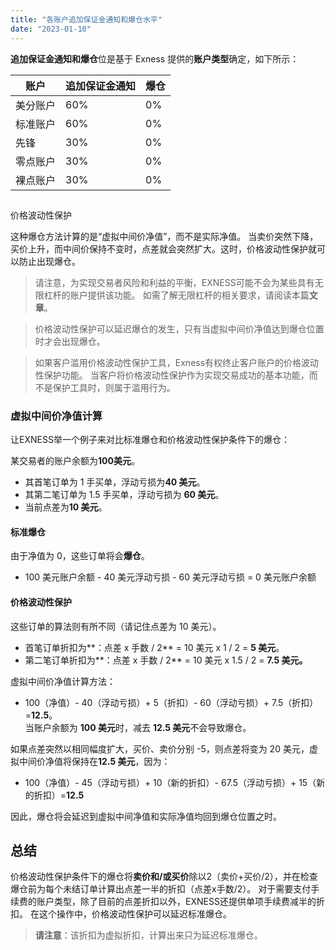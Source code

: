 ```yaml
---
title: "各账户追加保证金通知和爆仓水平"
date: "2023-01-10"
---
```


<Ads></Ads> 

**追加保证金通知和爆仓**位是基于 Exness 提供的**账户类型**确定，如下所示：

| 账户 | 追加保证金通知 | 爆仓 |
| --- | --- | --- |
| 美分账户 | 60% | 0% |
| 标准账户 | 60% | 0% |
| 先锋 | 30% | 0% |
| 零点账户 | 30% | 0% |
| 裸点账户 | 30% | 0% |

##   
价格波动性保护

这种爆仓方法计算的是“虚拟中间价净值”，而不是实际净值。 当卖价突然下降，买价上升，而中间价保持不变时，点差就会突然扩大。这时，价格波动性保护就可以防止出现爆仓。

> 请注意，为实现交易者风险和利益的平衡，EXNESS可能不会为某些具有无限杠杆的账户提供该功能。 如需了解无限杠杆的相关要求，请阅读本篇**文章**。

> 价格波动性保护可以延迟爆仓的发生，只有当虚拟中间价净值达到爆仓位置时才会出现爆仓。

> 如果客户滥用价格波动性保护工具，Exness有权终止客户账户的价格波动性保护功能。 当客户将价格波动性保护作为实现交易成功的基本功能，而不是保护工具时，则属于滥用行为。

### 虚拟中间价净值计算

让EXNESS举一个例子来对比标准爆仓和价格波动性保护条件下的爆仓：

某交易者的账户余额为**100美元**。

- 其首笔订单为 1 手买单，浮动亏损为**40 美元**。
- 其第二笔订单为 1.5 手买单，浮动亏损为 **60 美元**。
- 当前点差为**10 美元**。

#### **标准爆仓**

由于净值为 0，这些订单将会**爆仓**。

- 100 美元账户余额 - 40 美元浮动亏损 - 60 美元浮动亏损 = 0 美元账户余额

#### **价格波动性保护**

这些订单的算法则有所不同（请记住点差为 10 美元）。

- 首笔订单折扣为**：点差 x 手数 / 2** = 10 美元 x 1 / 2 = **5 美元**。
- 第二笔订单折扣为**：点差 x 手数 / 2** = 10 美元 x 1.5 / 2 = **7.5 美元。** 

虚拟中间价净值计算方法：

- 100（净值）- 40（浮动亏损）+ 5（折扣）- 60（浮动亏损）+ 7.5（折扣）=**12.5**。  
    当账户余额为 **100 美元**时，减去 **12.5 美元**不会导致爆仓。

如果点差突然以相同幅度扩大，买价、卖价分别 -5，则点差将变为 20 美元，虚拟中间价净值将保持在**12.5 美元**，因为：

- 100（净值）- 45（浮动亏损）+ 10（新的折扣）- 67.5（浮动亏损）+ 15（新的折扣）=**12.5**

因此，爆仓将会延迟到虚拟中间净值和实际净值均回到爆仓位置之时。

## 总结

价格波动性保护条件下的爆仓将**卖价和/或买价**除以2（卖价+买价/2），并在检查爆仓前为每个未结订单计算出点差一半的折扣（点差x手数/2）。 对于需要支付手续费的账户类型，除了目前的点差折扣以外，EXNESS还提供单项手续费减半的折扣。 在这个操作中，价格波动性保护可以延迟标准爆仓。

> **请注意**：该折扣为虚拟折扣，计算出来只为延迟标准爆仓。

